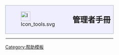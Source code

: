 {{anchor|管理}}
{| cellspacing="0" cellpadding="0" style="width: 100%;  margin-bottom: 1em; border: 0px solid #cccccc; padding: 0em; border-spacing: 0 0; text-align: center; font-size: 100%;"
|-
| style="width: 50px; margin-top: .5em; margin-left: .5em; background: #efeeff; border: solid 1px #a4b0bf; border-right: solid 0px;" | [[File:Icon tools.svg|30px|link=]]
| style="margin-top: .5em; margin-left: .5em; background: #efeeff; border: solid 1px #a4b0bf; border-left: solid 0px;" | <h2 style="margin-top: .2em; border-bottom: none; font-weight: bold; text-align: left;">管理者手冊</h2> 
|-
| colspan=2 style="text-align: left; margin-left: .5em; margin-top: .5em; margin-right: 1em; margin-bottom: .5em;" | 
<div style="text-align: left; margin-left: 0em; margin-top: .5em; margin-right: 1em; margin-bottom: .5em;">
{{Help:管理手册}}
</div>
|}<noinclude>[[Category:帮助模板]]</noinclude>